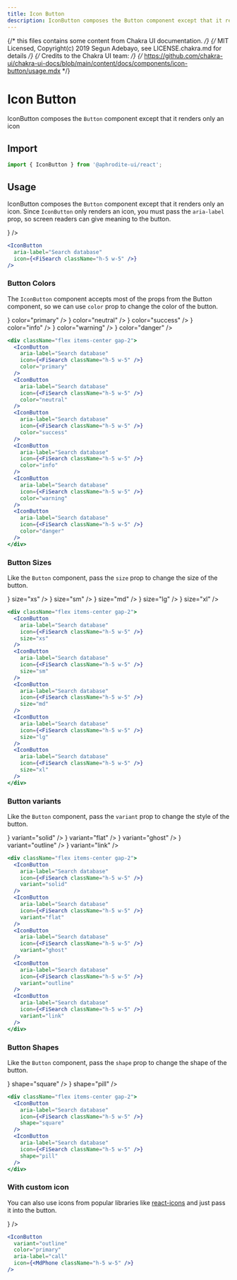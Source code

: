 ```yaml
---
title: Icon Button
description: IconButton composes the Button component except that it renders only an icon.
---
```


{/* this files contains some content from Chakra UI documentation. */}
{/* MIT Licensed, Copyright(c) 2019 Segun Adebayo, see LICENSE.chakra.md for details */}
{/* Credits to the Chakra UI team: */}
{/* https://github.com/chakra-ui/chakra-ui-docs/blob/main/content/docs/components/icon-button/usage.mdx */}


# Icon Button

IconButton composes the `Button` component except that it renders only an icon

## Import

```js
import { IconButton } from '@aphrodite-ui/react';
```

## Usage

IconButton composes the `Button` component except that it renders only an icon.
Since `IconButton` only renders an icon, you must pass the `aria-label` prop, so
screen readers can give meaning to the button.

<Canvas>
  <IconButton
    aria-label="Search database"
    icon={<FiSearch className="h-5 w-5" />}
  />
</Canvas>

```jsx
<IconButton
  aria-label="Search database"
  icon={<FiSearch className="h-5 w-5" />}
/>
```

### Button Colors

The `IconButton` component accepts most of the props from the Button component,
so we can use `color` prop to change the color of the button.

<Canvas>
  <div className="flex items-center gap-2">
    <IconButton
      aria-label="Search database"
      icon={<FiSearch className="h-5 w-5" />}
      color="primary"
    />
    <IconButton
      aria-label="Search database"
      icon={<FiSearch className="h-5 w-5" />}
      color="neutral"
    />
    <IconButton
      aria-label="Search database"
      icon={<FiSearch className="h-5 w-5" />}
      color="success"
    />
    <IconButton
      aria-label="Search database"
      icon={<FiSearch className="h-5 w-5" />}
      color="info"
    />
    <IconButton
      aria-label="Search database"
      icon={<FiSearch className="h-5 w-5" />}
      color="warning"
    />
    <IconButton
      aria-label="Search database"
      icon={<FiSearch className="h-5 w-5" />}
      color="danger"
    />
  </div>
</Canvas>

```jsx
<div className="flex items-center gap-2">
  <IconButton
    aria-label="Search database"
    icon={<FiSearch className="h-5 w-5" />}
    color="primary"
  />
  <IconButton
    aria-label="Search database"
    icon={<FiSearch className="h-5 w-5" />}
    color="neutral"
  />
  <IconButton
    aria-label="Search database"
    icon={<FiSearch className="h-5 w-5" />}
    color="success"
  />
  <IconButton
    aria-label="Search database"
    icon={<FiSearch className="h-5 w-5" />}
    color="info"
  />
  <IconButton
    aria-label="Search database"
    icon={<FiSearch className="h-5 w-5" />}
    color="warning"
  />
  <IconButton
    aria-label="Search database"
    icon={<FiSearch className="h-5 w-5" />}
    color="danger"
  />
</div>
```

### Button Sizes

Like the `Button` component, pass the `size` prop to change the size of the button.

<Canvas>
  <div className="flex items-center gap-2">
    <IconButton
      aria-label="Search database"
      icon={<FiSearch className="h-5 w-5" />}
      size="xs"
    />
    <IconButton
      aria-label="Search database"
      icon={<FiSearch className="h-5 w-5" />}
      size="sm"
    />
    <IconButton
      aria-label="Search database"
      icon={<FiSearch className="h-5 w-5" />}
      size="md"
    />
    <IconButton
      aria-label="Search database"
      icon={<FiSearch className="h-5 w-5" />}
      size="lg"
    />
    <IconButton
      aria-label="Search database"
      icon={<FiSearch className="h-5 w-5" />}
      size="xl"
    />
  </div>
</Canvas>

```jsx
<div className="flex items-center gap-2">
  <IconButton
    aria-label="Search database"
    icon={<FiSearch className="h-5 w-5" />}
    size="xs"
  />
  <IconButton
    aria-label="Search database"
    icon={<FiSearch className="h-5 w-5" />}
    size="sm"
  />
  <IconButton
    aria-label="Search database"
    icon={<FiSearch className="h-5 w-5" />}
    size="md"
  />
  <IconButton
    aria-label="Search database"
    icon={<FiSearch className="h-5 w-5" />}
    size="lg"
  />
  <IconButton
    aria-label="Search database"
    icon={<FiSearch className="h-5 w-5" />}
    size="xl"
  />
</div>
```

### Button variants

Like the `Button` component, pass the `variant` prop to change the style of the button.

<Canvas>
  <div className="flex items-center gap-2">
    <IconButton
      aria-label="Search database"
      icon={<FiSearch className="h-5 w-5" />}
      variant="solid"
    />
    <IconButton
      aria-label="Search database"
      icon={<FiSearch className="h-5 w-5" />}
      variant="flat"
    />
    <IconButton
      aria-label="Search database"
      icon={<FiSearch className="h-5 w-5" />}
      variant="ghost"
    />
    <IconButton
      aria-label="Search database"
      icon={<FiSearch className="h-5 w-5" />}
      variant="outline"
    />
    <IconButton
      aria-label="Search database"
      icon={<FiSearch className="h-5 w-5" />}
      variant="link"
    />
  </div>
</Canvas>

```jsx
<div className="flex items-center gap-2">
  <IconButton
    aria-label="Search database"
    icon={<FiSearch className="h-5 w-5" />}
    variant="solid"
  />
  <IconButton
    aria-label="Search database"
    icon={<FiSearch className="h-5 w-5" />}
    variant="flat"
  />
  <IconButton
    aria-label="Search database"
    icon={<FiSearch className="h-5 w-5" />}
    variant="ghost"
  />
  <IconButton
    aria-label="Search database"
    icon={<FiSearch className="h-5 w-5" />}
    variant="outline"
  />
  <IconButton
    aria-label="Search database"
    icon={<FiSearch className="h-5 w-5" />}
    variant="link"
  />
</div>
```

### Button Shapes

Like the `Button` component, pass the `shape` prop to change the shape of the button.

<Canvas>
  <div className="flex items-center gap-2">
    <IconButton
      aria-label="Search database"
      icon={<FiSearch className="h-5 w-5" />}
      shape="square"
    />
    <IconButton
      aria-label="Search database"
      icon={<FiSearch className="h-5 w-5" />}
      shape="pill"
    />
  </div>
</Canvas>

```jsx
<div className="flex items-center gap-2">
  <IconButton
    aria-label="Search database"
    icon={<FiSearch className="h-5 w-5" />}
    shape="square"
  />
  <IconButton
    aria-label="Search database"
    icon={<FiSearch className="h-5 w-5" />}
    shape="pill"
  />
</div>
```

### With custom icon

You can also use icons from popular libraries like
[react-icons](https://react-icons.github.io/react-icons/) and just pass it into
the button.

<Canvas>
  <IconButton
    variant="outline"
    color="primary"
    aria-label="call"
    icon={<MdPhone className="h-5 w-5" />}
  />
</Canvas>

```jsx
<IconButton
  variant="outline"
  color="primary"
  aria-label="call"
  icon={<MdPhone className="h-5 w-5" />}
/>
```
